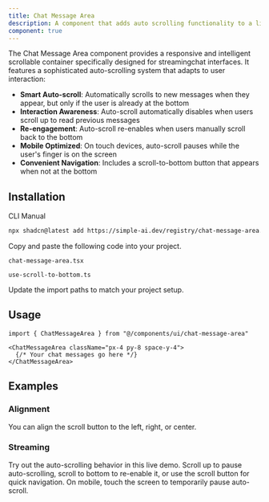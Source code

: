 ```yaml
---
title: Chat Message Area
description: A component that adds auto scrolling functionality to a list of chat messages.
component: true
---
```


<ComponentPreview
  name="chat-message-area-demo"
  title="Chat Message Area"
  description="A component that adds auto scrolling functionality to a list of chat messages."
/>

The Chat Message Area component provides a responsive and intelligent scrollable container specifically designed for streamingchat interfaces. It features a sophisticated auto-scrolling system that adapts to user interaction:

- **Smart Auto-scroll**: Automatically scrolls to new messages when they appear, but only if the user is already at the bottom
- **Interaction Awareness**: Auto-scroll automatically disables when users scroll up to read previous messages
- **Re-engagement**: Auto-scroll re-enables when users manually scroll back to the bottom
- **Mobile Optimized**: On touch devices, auto-scroll pauses while the user's finger is on the screen
- **Convenient Navigation**: Includes a scroll-to-bottom button that appears when not at the bottom

## Installation

<Tabs defaultValue="cli">

<TabsList>
  <TabsTrigger value="cli">CLI</TabsTrigger>
  <TabsTrigger value="manual">Manual</TabsTrigger>
</TabsList>
<TabsContent value="cli">

```bash
npx shadcn@latest add https://simple-ai.dev/registry/chat-message-area.json
```

</TabsContent>

<TabsContent value="manual">

<Steps>

<Step>Copy and paste the following code into your project.</Step>

`chat-message-area.tsx`

<ComponentSource name="chat-message-area" />

`use-scroll-to-bottom.ts`

<ComponentSource name="use-scroll-to-bottom" />

<Step>Update the import paths to match your project setup.</Step>

</Steps>

</TabsContent>

</Tabs>

## Usage

```tsx
import { ChatMessageArea } from "@/components/ui/chat-message-area"
```

```tsx
<ChatMessageArea className="px-4 py-8 space-y-4">
  {/* Your chat messages go here */}
</ChatMessageArea>
```

## Examples

### Alignment

You can align the scroll button to the left, right, or center.

<ComponentPreview
  name="chat-message-area-demo-alignment"
  title="Chat Message Area Demo Alignment"
  description="A chat message area demo with alignment centered."
/>

### Streaming

Try out the auto-scrolling behavior in this live demo. Scroll up to pause auto-scrolling, scroll to bottom to re-enable it, or use the scroll button for quick navigation. On mobile, touch the screen to temporarily pause auto-scroll.

<ComponentPreview
  name="chat-message-area-demo-streaming"
  title="Chat Message Area Demo Streaming"
  description="A chat message area demo with streaming messages."
/>
